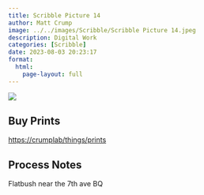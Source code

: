 ```yaml
---
title: Scribble Picture 14
author: Matt Crump
image: ../../images/Scribble/Scribble Picture 14.jpeg
description: Digital Work
categories: [Scribble]
date: 2023-08-03 20:23:17
format:
  html:
    page-layout: full
---
```


![](../../images/Scribble/Scribble Picture 14.jpeg)

## Buy Prints

[https://crumplab/things/prints](https://crumplab/things/prints)

## Process Notes

Flatbush near the 7th ave BQ
